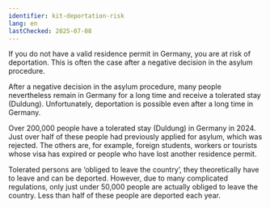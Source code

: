 ```yaml
---
identifier: kit-deportation-risk
lang: en
lastChecked: 2025-07-08
---
```


If you do not have a valid residence permit in Germany, you are at risk of deportation. This is often the case after a negative decision in the asylum procedure.

<BlockBox identifier="decision">
    <Block identifier="decision" collection="flyers"/>
</BlockBox>

After a negative decision in the asylum procedure, many people nevertheless remain in Germany for a long time and receive a tolerated stay (Duldung). Unfortunately, deportation is possible even after a long time in Germany.

<BlockBox identifier="prevent-deportation">
    <Block identifier="deportation-danger" />
</BlockBox>

Over 200,000 people have a tolerated stay (Duldung) in Germany in 2024. Just over half of these people had previously applied for asylum, which was rejected. The others are, for example, foreign students, workers or tourists whose visa has expired or people who have lost another residence permit.

Tolerated persons are ‘obliged to leave the country’, they theoretically have to leave and can be deported. However, due to many complicated regulations, only just under 50,000 people are actually obliged to leave the country. Less than half of these people are deported each year.

<BlockBox identifier="duldung">
    <Block identifier="duldung" collection="flyers" />
</BlockBox>
